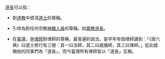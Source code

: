 [[道長|道長]]可以指：

*對[[道教|道教]]中資深[[道士|道士]]的尊稱。

*引申為對任何宗教[[神職人員|神職人員]]的尊稱。如[[齋教|齋教]][[道長|道長]]。

*在[[臺灣|臺灣]]，是[[律師|律師]]對律師的尊稱，最普遍的說法，是早年有個律師讀到：「《唐六典》曰道士修行有三號：其一曰法師，其二曰威儀師，其三曰律師。」從此戲稱他的同事們為「道長」，而今臺灣所有律師皆以「道長」互稱。

{{disambig|Cat=二字中國相關消歧義}}